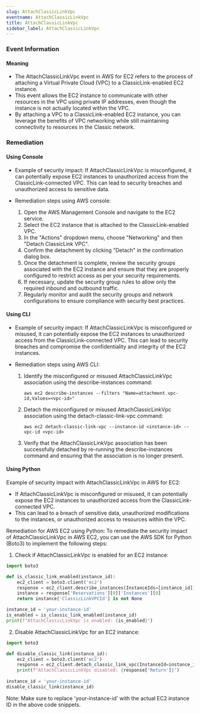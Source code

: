 ```yaml
--- 
slug: AttachClassicLinkVpc
eventname: AttachClassicLinkVpc
title: AttachClassicLinkVpc
sidebar_label: AttachClassicLinkVpc
---
```

                       
### Event Information

#### Meaning

- The AttachClassicLinkVpc event in AWS for EC2 refers to the process of attaching a Virtual Private Cloud (VPC) to a ClassicLink-enabled EC2 instance.
- This event allows the EC2 instance to communicate with other resources in the VPC using private IP addresses, even though the instance is not actually located within the VPC.
- By attaching a VPC to a ClassicLink-enabled EC2 instance, you can leverage the benefits of VPC networking while still maintaining connectivity to resources in the Classic network.

### Remediation

#### Using Console

- Example of security impact: If AttachClassicLinkVpc is misconfigured, it can potentially expose EC2 instances to unauthorized access from the ClassicLink-connected VPC. This can lead to security breaches and unauthorized access to sensitive data.

- Remediation steps using AWS console:
  1. Open the AWS Management Console and navigate to the EC2 service.
  2. Select the EC2 instance that is attached to the ClassicLink-enabled VPC.
  3. In the "Actions" dropdown menu, choose "Networking" and then "Detach ClassicLink VPC".
  4. Confirm the detachment by clicking "Detach" in the confirmation dialog box.
  5. Once the detachment is complete, review the security groups associated with the EC2 instance and ensure that they are properly configured to restrict access as per your security requirements.
  6. If necessary, update the security group rules to allow only the required inbound and outbound traffic.
  7. Regularly monitor and audit the security groups and network configurations to ensure compliance with security best practices.

#### Using CLI

- Example of security impact: If AttachClassicLinkVpc is misconfigured or misused, it can potentially expose the EC2 instances to unauthorized access from the ClassicLink-connected VPC. This can lead to security breaches and compromise the confidentiality and integrity of the EC2 instances.

- Remediation steps using AWS CLI:
  1. Identify the misconfigured or misused AttachClassicLinkVpc association using the describe-instances command:
     ```
     aws ec2 describe-instances --filters "Name=attachment.vpc-id,Values=<vpc-id>"
     ```
  2. Detach the misconfigured or misused AttachClassicLinkVpc association using the detach-classic-link-vpc command:
     ```
     aws ec2 detach-classic-link-vpc --instance-id <instance-id> --vpc-id <vpc-id>
     ```
  3. Verify that the AttachClassicLinkVpc association has been successfully detached by re-running the describe-instances command and ensuring that the association is no longer present.

#### Using Python

Example of security impact with AttachClassicLinkVpc in AWS for EC2:
- If AttachClassicLinkVpc is misconfigured or misused, it can potentially expose the EC2 instances to unauthorized access from the ClassicLink-connected VPC.
- This can lead to a breach of sensitive data, unauthorized modifications to the instances, or unauthorized access to resources within the VPC.

Remediation for AWS EC2 using Python:
To remediate the security impact of AttachClassicLinkVpc in AWS EC2, you can use the AWS SDK for Python (Boto3) to implement the following steps:

1. Check if AttachClassicLinkVpc is enabled for an EC2 instance:
```python
import boto3

def is_classic_link_enabled(instance_id):
    ec2_client = boto3.client('ec2')
    response = ec2_client.describe_instances(InstanceIds=[instance_id])
    instance = response['Reservations'][0]['Instances'][0]
    return instance['ClassicLinkVPCId'] is not None

instance_id = 'your-instance-id'
is_enabled = is_classic_link_enabled(instance_id)
print(f"AttachClassicLinkVpc is enabled: {is_enabled}")
```

2. Disable AttachClassicLinkVpc for an EC2 instance:
```python
import boto3

def disable_classic_link(instance_id):
    ec2_client = boto3.client('ec2')
    response = ec2_client.detach_classic_link_vpc(InstanceId=instance_id)
    print(f"AttachClassicLinkVpc disabled: {response['Return']}")
    
instance_id = 'your-instance-id'
disable_classic_link(instance_id)
```

Note: Make sure to replace 'your-instance-id' with the actual EC2 instance ID in the above code snippets.


 